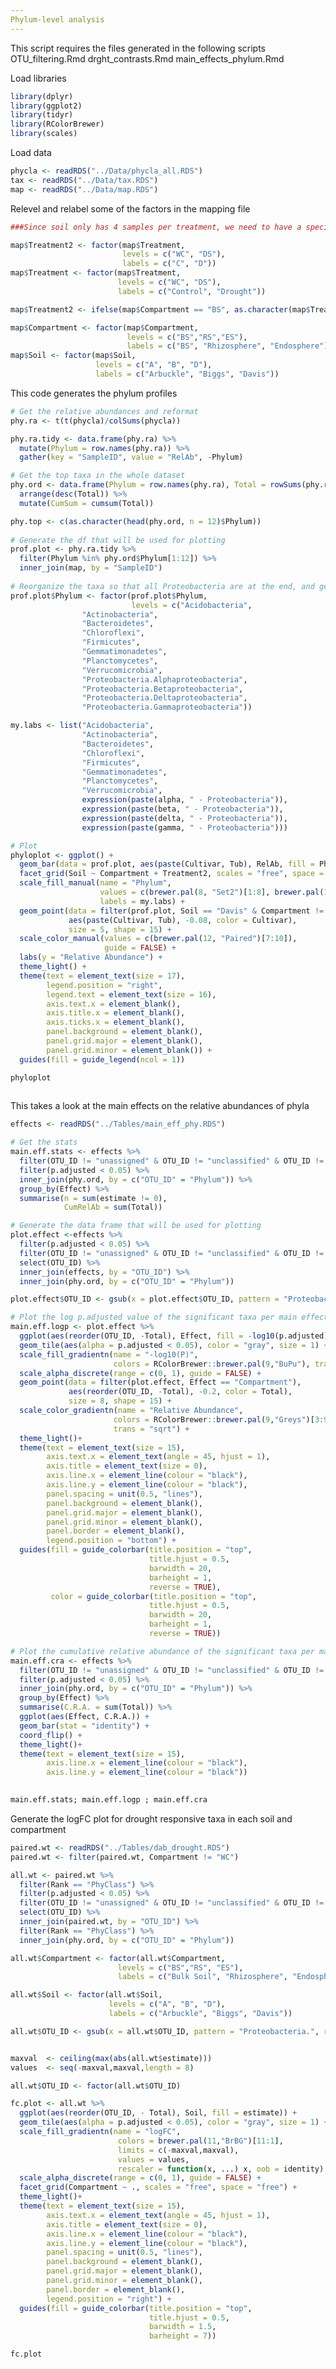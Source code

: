 ```yaml
---
Phylum-level analysis
---
```

This script requires the files generated in the following scripts
OTU_filtering.Rmd
drght_contrasts.Rmd
main_effects_phylum.Rmd


Load libraries
```r
library(dplyr)
library(ggplot2)
library(tidyr)
library(RColorBrewer)
library(scales)
```

Load data
```r
phycla <- readRDS("../Data/phycla_all.RDS")
tax <- readRDS("../Data/tax.RDS")
map <- readRDS("../Data/map.RDS")
```

Relevel and relabel some of the factors in the mapping file
```r
###Since soil only has 4 samples per treatment, we need to have a special label for plotting. This generates dummy variables that will be used in the facets

map$Treatment2 <- factor(map$Treatment,
                         levels = c("WC", "DS"),
                         labels = c("C", "D"))
map$Treatment <- factor(map$Treatment,
                        levels = c("WC", "DS"),
                        labels = c("Control", "Drought"))

map$Treatment2 <- ifelse(map$Compartment == "BS", as.character(map$Treatment2), as.character(map$Treatment))

map$Compartment <- factor(map$Compartment,
                          levels = c("BS","RS","ES"),
                          labels = c("BS", "Rhizosphere", "Endosphere"))
map$Soil <- factor(map$Soil,
                   levels = c("A", "B", "D"),
                   labels = c("Arbuckle", "Biggs", "Davis"))

```


This code generates the phylum profiles
```r
# Get the relative abundances and reformat
phy.ra <- t(t(phycla)/colSums(phycla))

phy.ra.tidy <- data.frame(phy.ra) %>%
  mutate(Phylum = row.names(phy.ra)) %>%
  gather(key = "SampleID", value = "RelAb", -Phylum)

# Get the top taxa in the whole dataset
phy.ord <- data.frame(Phylum = row.names(phy.ra), Total = rowSums(phy.ra)/sum(phy.ra)) %>%
  arrange(desc(Total)) %>%
  mutate(CumSum = cumsum(Total))

phy.top <- c(as.character(head(phy.ord, n = 12)$Phylum))
  
# Generate the df that will be used for plotting
prof.plot <- phy.ra.tidy %>%
  filter(Phylum %in% phy.ord$Phylum[1:12]) %>%
  inner_join(map, by = "SampleID")
  
# Reorganize the taxa so that all Proteobacteria are at the end, and generate new labels to use greek letters
prof.plot$Phylum <- factor(prof.plot$Phylum,
                           levels = c("Acidobacteria",
                "Actinobacteria",
                "Bacteroidetes",
                "Chloroflexi",
                "Firmicutes",
                "Gemmatimonadetes",
                "Planctomycetes",
                "Verrucomicrobia",
                "Proteobacteria.Alphaproteobacteria",
                "Proteobacteria.Betaproteobacteria",
                "Proteobacteria.Deltaproteobacteria",
                "Proteobacteria.Gammaproteobacteria"))

my.labs <- list("Acidobacteria",
                "Actinobacteria",
                "Bacteroidetes",
                "Chloroflexi",
                "Firmicutes",
                "Gemmatimonadetes",
                "Planctomycetes",
                "Verrucomicrobia",
                expression(paste(alpha, " - Proteobacteria")),
                expression(paste(beta, " - Proteobacteria")),
                expression(paste(delta, " - Proteobacteria")),
                expression(paste(gamma, " - Proteobacteria")))

# Plot
phyloplot <- ggplot() +
  geom_bar(data = prof.plot, aes(paste(Cultivar, Tub), RelAb, fill = Phylum), stat = "identity", position = "stack") +
  facet_grid(Soil ~ Compartment + Treatment2, scales = "free", space = "free") +
  scale_fill_manual(name = "Phylum",
                    values = c(brewer.pal(8, "Set2")[1:8], brewer.pal(11, "RdYlBu")[7:10]),
                    labels = my.labs) +
  geom_point(data = filter(prof.plot, Soil == "Davis" & Compartment != "BS"), 
             aes(paste(Cultivar, Tub), -0.08, color = Cultivar), 
             size = 5, shape = 15) +
  scale_color_manual(values = c(brewer.pal(12, "Paired")[7:10]),
                     guide = FALSE) +
  labs(y = "Relative Abundance") +
  theme_light() +
  theme(text = element_text(size = 17),
        legend.position = "right",
        legend.text = element_text(size = 16),
        axis.text.x = element_blank(),
        axis.title.x = element_blank(),
        axis.ticks.x = element_blank(),
        panel.background = element_blank(),
        panel.grid.major = element_blank(),
        panel.grid.minor = element_blank()) +
  guides(fill = guide_legend(ncol = 1))

phyloplot
  
```

This takes a look at the main effects on the relative abundances of phyla
```r

effects <- readRDS("../Tables/main_eff_phy.RDS")

# Get the stats  
main.eff.stats <- effects %>% 
  filter(OTU_ID != "unassigned" & OTU_ID != "unclassified" & OTU_ID != "Proteobacteria.unclassified") %>%
  filter(p.adjusted < 0.05) %>% 
  inner_join(phy.ord, by = c("OTU_ID" = "Phylum")) %>%
  group_by(Effect) %>% 
  summarise(n = sum(estimate != 0),
            CumRelAb = sum(Total))

# Generate the data frame that will be used for plotting
plot.effect <-effects %>%
  filter(p.adjusted < 0.05) %>%
  filter(OTU_ID != "unassigned" & OTU_ID != "unclassified" & OTU_ID != "Proteobacteria.unclassified") %>%
  select(OTU_ID) %>%
  inner_join(effects, by = "OTU_ID") %>%
  inner_join(phy.ord, by = c("OTU_ID" = "Phylum"))

plot.effect$OTU_ID <- gsub(x = plot.effect$OTU_ID, pattern = "Proteobacteria.", replacement = "") 

# Plot the log p.adjusted value of the significant taxa per main effect
main.eff.logp <- plot.effect %>%
  ggplot(aes(reorder(OTU_ID, -Total), Effect, fill = -log10(p.adjusted))) +
  geom_tile(aes(alpha = p.adjusted < 0.05), color = "gray", size = 1) +
  scale_fill_gradientn(name = "-log10(P)",
                       colors = RColorBrewer::brewer.pal(9,"BuPu"), trans = "sqrt") +
  scale_alpha_discrete(range = c(0, 1), guide = FALSE) +
  geom_point(data = filter(plot.effect, Effect == "Compartment"), 
             aes(reorder(OTU_ID, -Total), -0.2, color = Total),
             size = 8, shape = 15) +
  scale_color_gradientn(name = "Relative Abundance",
                       colors = RColorBrewer::brewer.pal(9,"Greys")[3:9],
                       trans = "sqrt") +
  theme_light()+
  theme(text = element_text(size = 15),
        axis.text.x = element_text(angle = 45, hjust = 1),
        axis.title = element_text(size = 0),
        axis.line.x = element_line(colour = "black"),
        axis.line.y = element_line(colour = "black"),
        panel.spacing = unit(0.5, "lines"),
        panel.background = element_blank(),
        panel.grid.major = element_blank(),
        panel.grid.minor = element_blank(),
        panel.border = element_blank(),
        legend.position = "bottom") +
  guides(fill = guide_colorbar(title.position = "top", 
                               title.hjust = 0.5,
                               barwidth = 20,
                               barheight = 1,
                               reverse = TRUE),
         color = guide_colorbar(title.position = "top", 
                               title.hjust = 0.5,
                               barwidth = 20,
                               barheight = 1,
                               reverse = TRUE))

# Plot the cumulative relative abundance of the significant taxa per main effect
main.eff.cra <- effects %>% 
  filter(OTU_ID != "unassigned" & OTU_ID != "unclassified" & OTU_ID != "Proteobacteria.unclassified") %>%
  filter(p.adjusted < 0.05) %>% 
  inner_join(phy.ord, by = c("OTU_ID" = "Phylum")) %>%
  group_by(Effect) %>% 
  summarise(C.R.A. = sum(Total)) %>%
  ggplot(aes(Effect, C.R.A.)) +
  geom_bar(stat = "identity") +
  coord_flip() +
  theme_light()+
  theme(text = element_text(size = 15),
        axis.line.x = element_line(colour = "black"),
        axis.line.y = element_line(colour = "black"))
  

main.eff.stats; main.eff.logp ; main.eff.cra
```

Generate the logFC plot for drought responsive taxa in each soil and compartment
```r

paired.wt <- readRDS("../Tables/dab_drought.RDS")
paired.wt <- filter(paired.wt, Compartment != "WC")

all.wt <- paired.wt %>%
  filter(Rank == "PhyClass") %>%
  filter(p.adjusted < 0.05) %>%
  filter(OTU_ID != "unassigned" & OTU_ID != "unclassified" & OTU_ID != "Proteobacteria.unclassified") %>%
  select(OTU_ID) %>%
  inner_join(paired.wt, by = "OTU_ID") %>%
  filter(Rank == "PhyClass") %>%
  inner_join(phy.ord, by = c("OTU_ID" = "Phylum"))

all.wt$Compartment <- factor(all.wt$Compartment,
                        levels = c("BS","RS", "ES"),
                        labels = c("Bulk Soil", "Rhizosphere", "Endosphere"))

all.wt$Soil <- factor(all.wt$Soil,
                      levels = c("A", "B", "D"),
                      labels = c("Arbuckle", "Biggs", "Davis"))

all.wt$OTU_ID <- gsub(x = all.wt$OTU_ID, pattern = "Proteobacteria.", replacement = "") 


maxval  <- ceiling(max(abs(all.wt$estimate)))
values  <- seq(-maxval,maxval,length = 8)

all.wt$OTU_ID <- factor(all.wt$OTU_ID)

fc.plot <- all.wt %>%
  ggplot(aes(reorder(OTU_ID, - Total), Soil, fill = estimate)) +
  geom_tile(aes(alpha = p.adjusted < 0.05), color = "gray", size = 1) +
  scale_fill_gradientn(name = "logFC",
                        colors = brewer.pal(11,"BrBG")[11:1],
                        limits = c(-maxval,maxval),
                        values = values,
                        rescaler = function(x, ...) x, oob = identity) +
  scale_alpha_discrete(range = c(0, 1), guide = FALSE) +
  facet_grid(Compartment ~ ., scales = "free", space = "free") +
  theme_light()+
  theme(text = element_text(size = 15),
        axis.text.x = element_text(angle = 45, hjust = 1),
        axis.title = element_text(size = 0),
        axis.line.x = element_line(colour = "black"),
        axis.line.y = element_line(colour = "black"),
        panel.spacing = unit(0.5, "lines"),
        panel.background = element_blank(),
        panel.grid.major = element_blank(),
        panel.grid.minor = element_blank(),
        panel.border = element_blank(),
        legend.position = "right") +
  guides(fill = guide_colorbar(title.position = "top", 
                               title.hjust = 0.5,
                               barwidth = 1.5,
                               barheight = 7))

fc.plot
```
